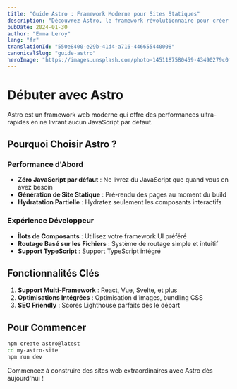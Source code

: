 ```yaml
---
title: "Guide Astro : Framework Moderne pour Sites Statiques"
description: "Découvrez Astro, le framework révolutionnaire pour créer des sites web ultra-rapides avec moins de JavaScript."
pubDate: 2024-01-30
author: "Emma Leroy"
lang: "fr"
translationId: "550e8400-e29b-41d4-a716-446655440008"
canonicalSlug: "guide-astro"
heroImage: "https://images.unsplash.com/photo-1451187580459-43490279c0fa?ixlib=rb-4.0.3&auto=format&fit=crop&w=1200&h=600&q=80"
---
```


# Débuter avec Astro

Astro est un framework web moderne qui offre des performances ultra-rapides en ne livrant aucun JavaScript par défaut.

## Pourquoi Choisir Astro ?

### Performance d'Abord
- **Zéro JavaScript par défaut** : Ne livrez du JavaScript que quand vous en avez besoin
- **Génération de Site Statique** : Pré-rendu des pages au moment du build
- **Hydratation Partielle** : Hydratez seulement les composants interactifs

### Expérience Développeur
- **Îlots de Composants** : Utilisez votre framework UI préféré
- **Routage Basé sur les Fichiers** : Système de routage simple et intuitif
- **Support TypeScript** : Support TypeScript intégré

## Fonctionnalités Clés

1. **Support Multi-Framework** : React, Vue, Svelte, et plus
2. **Optimisations Intégrées** : Optimisation d'images, bundling CSS
3. **SEO Friendly** : Scores Lighthouse parfaits dès le départ

## Pour Commencer

```bash
npm create astro@latest
cd my-astro-site
npm run dev
```

Commencez à construire des sites web extraordinaires avec Astro dès aujourd'hui ! 
